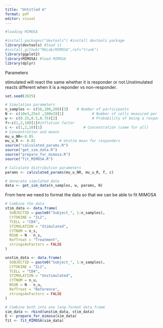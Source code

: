 ---
title: "Untitled m"
format: pdf
editor: visual
---

```{r,message=FALSE,warning=FALSE}
#loading MIMOSA

#install.packages("devtools") #install devtools package
library(devtools) #load it
#install_github("RGLab/MIMOSA",ref="trunk") 
library(ggplot2)
library(MIMOSA) #load MIMOSA
library(dplyr)
```

Parameters

stimulated will react the same whether it is responder or not.Unstimulated reacts different when it is a reponder vs non-responder.

```{r}
set.seed(2025)

# Simulation parameters
n_samples <- c(50,100,200)[3]    # Number of participants
N <- c(10e3,25e3 ,100e3)[1]             # Number of cells measured per sample
w <- c(0.25,0.5,0.75)[2]                # Probability of being a responder
f<-c(1,2,10)[1]#inflation factor
c <- c(1,2,10)[1]                   # Concentration (same for all)
# Concentration and means
mu_u_NR<-0.05
mu_u_R <- 0.01           # Unstim mean for responders 
source("calculated_params.R")
source("get_sim_data.R")
source("prepare_for_mimosa.R")
source("fit_MIMOSA.R")

# Calculate distribution parameters
params <- calculated_params(mu_u_NR, mu_u_R, f, c)

# Generate simulated data
data <- get_sim_data(n_samples, w, params, N)
```
From here we need to format the data so that we can be able to fit MIMOSA

```{r}
# Combine the data
stim_data <- data.frame(
  SUBJECTID = paste0("Subject_", 1:n_samples),
  CYTOKINE = "IL2",
  TCELL = "CD4",
  STIMULATION = "Stimulated",
  CYTNUM = n_s,
  NSUB = N - n_s,
  RefTreat = "Treatment",
  stringsAsFactors = FALSE
)

unstim_data <- data.frame(
  SUBJECTID = paste0("Subject_", 1:n_samples),
  CYTOKINE = "IL2",
  TCELL = "CD4",
  STIMULATION = "Unstimulated",
  CYTNUM = n_u,
  NSUB = N - n_u,
  RefTreat = "Reference",
  stringsAsFactors = FALSE
)

# Combine both into one long-format data frame
sim_data <- rbind(unstim_data, stim_data)
E <- prepare_for_mimosa(sim_data)
fit <- fit_MIMOSA(sim_data)

```
